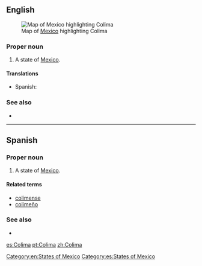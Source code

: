 ==English==
[[File:Mexico map, MX-COL.svg|thumb|Map of [[Mexico]] highlighting Colima]]
===Proper noun===
{{en-proper noun}}

# A state of [[Mexico]].

====Translations====
{{trans-top|state of Mexico}}
*Spanish: {{t+|es|Colima|f}}
{{trans-mid}}
{{trans-bottom}}

===See also===
*{{pedialite}}

[[Category:en:States of Mexico]]

----

==Spanish==

===Proper noun===
{{es-proper noun|f}}

# A state of [[Mexico]].

====Related terms====
*[[colimense]]
*[[colimeño]]

===See also===
* {{pedialite|lang=es}}

[[Category:es:States of Mexico]]

[[es:Colima]]
[[pt:Colima]]
[[zh:Colima]]